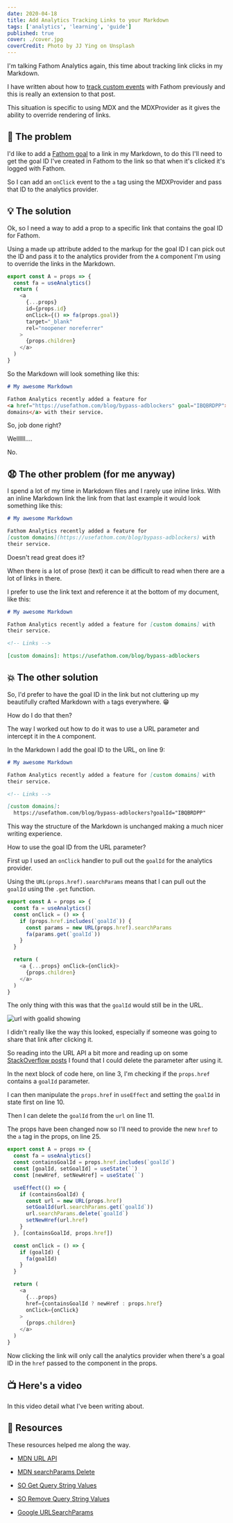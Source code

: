 ```yaml
---
date: 2020-04-18
title: Add Analytics Tracking Links to your Markdown
tags: ['analytics', 'learning', 'guide']
published: true
cover: ./cover.jpg
coverCredit: Photo by JJ Ying on Unsplash
---
```


I'm talking Fathom Analytics again, this time about tracking link
clicks in my Markdown.

I have written about how to [track custom events] with Fathom
previously and this is really an extension to that post.

This situation is specific to using MDX and the MDXProvider as it
gives the ability to override rendering of links.

## 🤔 The problem

I'd like to add a [Fathom goal] to a link in my Markdown, to do this
I'll need to get the goal ID I've created in Fathom to the link so
that when it's clicked it's logged with Fathom.

So I can add an `onClick` event to the `a` tag using the MDXProvider
and pass that ID to the analytics provider.

## 💡 The solution

Ok, so I need a way to add a prop to a specific link that contains the
goal ID for Fathom.

Using a made up attribute added to the markup for the goal ID I can
pick out the ID and pass it to the analytics provider from the `A`
component I'm using to override the links in the Markdown.

```js {2,7}
export const A = props => {
  const fa = useAnalytics()
  return (
    <a
      {...props}
      id={props.id}
      onClick={() => fa(props.goal)}
      target="_blank"
      rel="noopener noreferrer"
    >
      {props.children}
    </a>
  )
}
```

So the Markdown will look something like this:

```md
# My awesome Markdown

Fathom Analytics recently added a feature for
<a href="https://usefathom.com/blog/bypass-adblockers" goal="IBQBRDPP">custom
domains</a> with their service.
```

So, job done right?

Wellllll....

No.

## 😧 The other problem (for me anyway)

I spend a lot of my time in Markdown files and I rarely use inline
links. With an inline Markdown link the link from that last example it
would look something like this:

```md
# My awesome Markdown

Fathom Analytics recently added a feature for
[custom domains](https://usefathom.com/blog/bypass-adblockers) with
their service.
```

Doesn't read great does it?

When there is a lot of prose (text) it can be difficult to read when
there are a lot of links in there.

I prefer to use the link text and reference it at the bottom of my
document, like this:

```md
# My awesome Markdown

Fathom Analytics recently added a feature for [custom domains] with
their service.

<!-- Links -->

[custom domains]: https://usefathom.com/blog/bypass-adblockers
```

## 💥 The other solution

So, I'd prefer to have the goal ID in the link but not cluttering up
my beautifully crafted Markdown with `a` tags everywhere. 😁

How do I do that then?

The way I worked out how to do it was to use a URL parameter and
intercept it in the `A` component.

In the Markdown I add the goal ID to the URL, on line 9:

```md {8-9}
# My awesome Markdown

Fathom Analytics recently added a feature for [custom domains] with
their service.

<!-- Links -->

[custom domains]:
  https://usefathom.com/blog/bypass-adblockers?goalId="IBQBRDPP"
```

This way the structure of the Markdown is unchanged making a much
nicer writing experience.

How to use the goal ID from the URL parameter?

First up I used an `onClick` handler to pull out the `goalId` for the
analytics provider.

Using the `URL(props.href).searchParams` means that I can pull out the
`goalId` using the `.get` function.

```js {3-8}
export const A = props => {
  const fa = useAnalytics()
  const onClick = () => {
    if (props.href.includes(`goalId`)) {
      const params = new URL(props.href).searchParams
      fa(params.get(`goalId`))
    }
  }

  return (
    <a {...props} onClick={onClick}>
      {props.children}
    </a>
  )
}
```

The only thing with this was that the `goalId` would still be in the
URL.

![url with goalid showing](./url-with-goalid-showing.png)

I didn't really like the way this looked, especially if someone was
going to share that link after clicking it.

So reading into the URL API a bit more and reading up on some
[StackOverflow posts] I found that I could delete the parameter after
using it.

In the next block of code here, on line 3, I'm checking if the
`props.href` contains a `goalId` parameter.

I can then manipulate the `props.href` in `useEffect` and setting the
`goalId` in state first on line 10.

Then I can delete the `goalId` from the `url` on line 11.

The props have been changed now so I'll need to provide the new `href`
to the `a` tag in the props, on line 25.

```js {3-5,7-14,17-19,25}
export const A = props => {
  const fa = useAnalytics()
  const containsGoalId = props.href.includes(`goalId`)
  const [goalId, setGoalId] = useState(``)
  const [newHref, setNewHref] = useState(``)

  useEffect(() => {
    if (containsGoalId) {
      const url = new URL(props.href)
      setGoalId(url.searchParams.get(`goalId`))
      url.searchParams.delete(`goalId`)
      setNewHref(url.href)
    }
  }, [containsGoalId, props.href])

  const onClick = () => {
    if (goalId) {
      fa(goalId)
    }
  }

  return (
    <a
      {...props}
      href={containsGoalId ? newHref : props.href}
      onClick={onClick}
    >
      {props.children}
    </a>
  )
}
```

Now clicking the link will only call the analytics provider when
there's a goal ID in the `href` passed to the component in the props.

## 📺 Here's a video

In this video detail what I've been writing about.

<YouTube youTubeId="Ihbx0BVIhZk" />

## 📑 Resources

These resources helped me along the way.

- [MDN URL API]

- [MDN searchParams Delete]

- [SO Get Query String Values]

- [SO Remove Query String Values]

- [Google URLSearchParams]

<!-- Links -->

[track custom events]:
  https://thelocalhost.blog/2020/01/02/track-custom-events-with-fathom-analytics/
[fathom goal]: https://usefathom.com/support/goals
[stackoverflow posts]: https://stackoverflow.com/a/12151322/1138354
[mdn url api]: https://developer.mozilla.org/en-US/docs/Web/API/URL
[mdn searchparams delete]:
  https://developer.mozilla.org/en-US/docs/Web/API/URLSearchParams/delete
[so get query string values]:
  https://stackoverflow.com/questions/901115/how-can-i-get-query-string-values-in-javascript
[so remove query string values]:
  https://stackoverflow.com/questions/22753052/remove-url-parameters-without-refreshing-page
[google urlsearchparams]:
  https://developers.google.com/web/updates/2016/01/urlsearchparams
